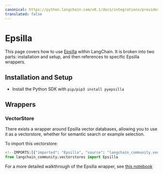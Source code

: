 ```yaml
---
canonical: https://python.langchain.com/v0.1/docs/integrations/providers/epsilla
translated: false
---
```


# Epsilla

This page covers how to use [Epsilla](https://github.com/epsilla-cloud/vectordb) within LangChain.
It is broken into two parts: installation and setup, and then references to specific Epsilla wrappers.

## Installation and Setup

- Install the Python SDK with `pip/pip3 install pyepsilla`

## Wrappers

### VectorStore

There exists a wrapper around Epsilla vector databases, allowing you to use it as a vectorstore,
whether for semantic search or example selection.

To import this vectorstore:

```python
<!--IMPORTS:[{"imported": "Epsilla", "source": "langchain_community.vectorstores", "docs": "https://api.python.langchain.com/en/latest/vectorstores/langchain_community.vectorstores.epsilla.Epsilla.html", "title": "Epsilla"}]-->
from langchain_community.vectorstores import Epsilla
```

For a more detailed walkthrough of the Epsilla wrapper, see [this notebook](/docs/integrations/vectorstores/epsilla)